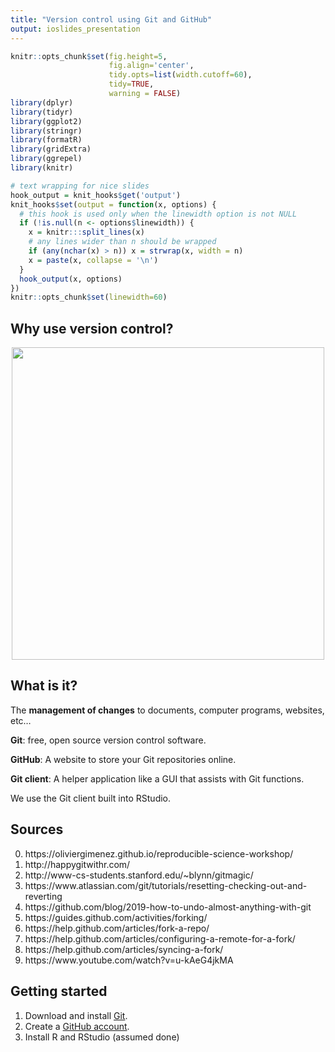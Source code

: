 ```yaml
---
title: "Version control using Git and GitHub"
output: ioslides_presentation
---
```


```r
knitr::opts_chunk$set(fig.height=5,
                      fig.align='center',
                      tidy.opts=list(width.cutoff=60),
                      tidy=TRUE, 
                      warning = FALSE)
library(dplyr)
library(tidyr)
library(ggplot2)
library(stringr)
library(formatR)
library(gridExtra)
library(ggrepel)
library(knitr)
```

```r
# text wrapping for nice slides
hook_output = knit_hooks$get('output')
knit_hooks$set(output = function(x, options) {
  # this hook is used only when the linewidth option is not NULL
  if (!is.null(n <- options$linewidth)) {
    x = knitr:::split_lines(x)
    # any lines wider than n should be wrapped
    if (any(nchar(x) > n)) x = strwrap(x, width = n)
    x = paste(x, collapse = '\n')
  }
  hook_output(x, options)
})
knitr::opts_chunk$set(linewidth=60)
```

## Why use version control?

<center>

<img src="http://www.phdcomics.com/comics/archive/phd101212s.gif" height="500px">
 
</center>

## What is it? 

The **management of changes** to documents, computer programs,  websites, etc...

**Git**: free, open source version control software.

**GitHub**: A website to store your Git repositories online. 

**Git client**: A helper application like a GUI that assists with Git functions. 

We use the Git client built into RStudio.


## Sources

0. https://oliviergimenez.github.io/reproducible-science-workshop/
1. http://happygitwithr.com/ 
2. http://www-cs-students.stanford.edu/~blynn/gitmagic/
3. https://www.atlassian.com/git/tutorials/resetting-checking-out-and-reverting
4. https://github.com/blog/2019-how-to-undo-almost-anything-with-git
5. https://guides.github.com/activities/forking/
6. https://help.github.com/articles/fork-a-repo/
7. https://help.github.com/articles/configuring-a-remote-for-a-fork/
8. https://help.github.com/articles/syncing-a-fork/
9. https://www.youtube.com/watch?v=u-kAeG4jkMA

## Getting started

1. Download and install [Git](https://git-scm.com/downloads).
2. Create a [GitHub account](https://github.com/).
3. Install R and RStudio (assumed done)
